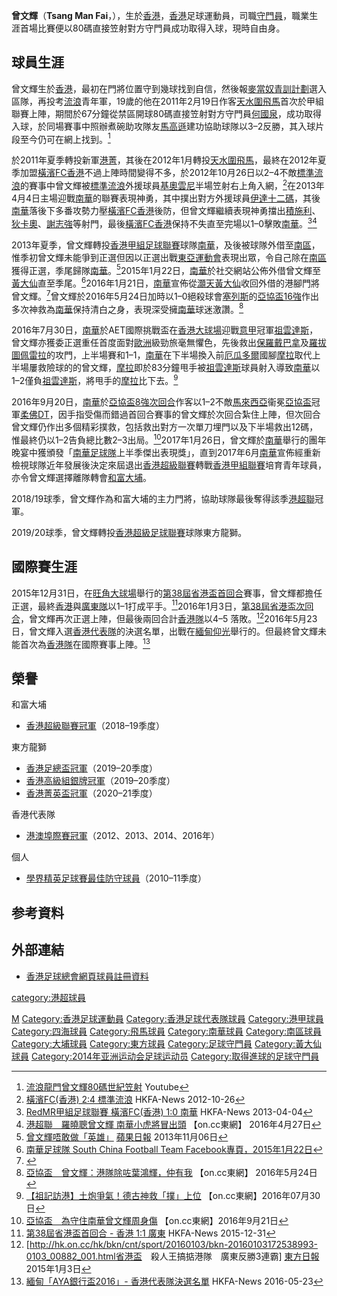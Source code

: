 {{Infobox football biography
| name           = 曾文輝 <br> Tsang Man Fai
| image           = Tsang Man Fai.JPG
| image_size      = 280
| fullname        = 曾文輝
| nickname        = 德古、曾輝
| birth_date      = {{birth date and age|1991|8|2}}
| birth_place     = [[香港|香港]]
| height          = {{height|m=1.78}}
| position        = [[守門員|守門員]]
| currentclub     = 
| clubnumber      = 
| youthyears      = 
| youthclubs      = 
| years1 = 2011
| clubs1 = [[四海體育會|四海流浪]]
| caps1  = 1
| goals1 = 1
| years2 = 2011–2012
| clubs2 = [[港菁|港菁]]
| caps2  = 6
| goals2 = 0
| years3 = 2012
| clubs3 = [[天水圍飛馬足球隊|天水圍飛馬]]
| caps3  = 14
| goals3 = 0
| years4 = 2012
| clubs4 = [[橫濱FC香港|橫濱FC香港]]
| caps4  = 1
| goals4 = 0
| years5 = 2013–2017
| clubs5 = [[南華足球隊|南華]]
| caps5  = 34
| goals5 = 0
| years6 = 2013–2014
| clubs6 = → [[南區足球隊|南區]] 
| caps6  = 9
| goals6 = 0
| years7 = 2015
| clubs7 = → [[黃大仙區康樂體育會|黃大仙]] 
| caps7  = 9
| goals7 = 0
| years8 = 2017–2019
| clubs8 = [[大埔足球會|和富大埔]]
| caps8  = 19
| goals8 = 0
| years9 = 2019–2021
| clubs9 = [[東方足球隊|東方龍獅]]
| caps9  = 2
| goals9 = 0
| nationalyears1 = 2011–2012
| nationalteam1  = [[香港20歲以下足球代表隊|香港U21]]
| nationalcaps1  = 1
| nationalgoals1 = 0
| nationalyears2 = 2013–2014
| nationalteam2  = [[香港奧運足球代表隊|香港U22]]
| nationalcaps2  = 5
| nationalgoals2 = 0
| nationalyears3 = 2015–
| nationalteam3  = [[香港足球代表隊|香港]]
| nationalcaps3  = 0
| nationalgoals3 = 0
| pcupdate = 2021年5月23日
| ntupdate = 2016年6月4日
}}

'''曾文輝'''（'''Tsang Man Fai'''，{{bd|1991年|8月2日|catIdx=T曾}}），生於[[香港|香港]]，[[香港|香港]]足球運動員，司職[[守門員|守門員]]，職業生涯首場比賽便以80碼直接笠射對方守門員成功取得入球，現時自由身。

==球員生涯==
曾文輝生於[[香港|香港]]，最初在門將位置守到幾球找到自信，然後報[[麥當奴|麥當奴青訓計劃]]選入區隊，再投考[[香港流浪足球會|流浪]]青年軍，19歲的他在2011年2月19日作客[[天水圍飛馬足球隊|天水圍飛馬]]首次於甲組聯賽上陣，期間於67分鐘從禁區開球80碼直接笠射對方守門員[[何國泉|何國泉]]，成功取得入球，於同場賽事中照辦煮碗助攻隊友[[馬高遜|馬高遜]]建功協助球隊以3–2反勝，其入球片段至今仍可在網上找到。<ref>[http://www.youtube.com/watch?v=mdqAC9G6p3Q 流浪龍門曾文輝80碼世紀笠射] {{Wayback|url=http://www.youtube.com/watch?v=mdqAC9G6p3Q |date=20190815152304 }} Youtube</ref>

於2011年夏季轉投新軍[[港菁|港菁]]，其後在2012年1月轉投[[天水圍飛馬足球隊|天水圍飛馬]]，最終在2012年夏季加盟[[橫濱FC香港|橫濱FC香港]]不過上陣時間變得不多，於2012年10月26日以2–4不敵[[標準流浪|標準流浪]]的賽事中曾文輝被[[香港流浪足球會|標準流浪]]外援球員[[基奧雲尼·施華|基奧雲尼]]半場笠射右上角入網，<ref>[http://www.hkfa.com/news_details/9972 橫濱FC(香港) 2:4 標準流浪] {{Wayback|url=http://www.hkfa.com/news_details/9972 |date=20160701191209 }} HKFA-News 2012-10-26</ref>在2013年4月4日主場迎戰[[南華足球隊|南華]]的聯賽表現神勇，其中撲出對方外援球員[[伊達_(足球員)|伊達]][[十二碼|十二碼]]，其後[[南華足球隊|南華]]落後下多番攻勢力壓[[橫濱FC香港|橫濱FC香港]]後防，但曾文輝繼續表現神勇擋出[[積施利|積施利]]、[[狄卡奧|狄卡奧]]、[[謝志強|謝志強]]等射門，最後[[橫濱FC香港|橫濱FC香港]]保持不失直至完場以1–0擊敗[[南華足球隊|南華]]。<ref>[http://www.hkfa.com/news_details/10507 RedMR甲組足球聯賽 橫濱FC(香港) 1:0 南華] {{Wayback|url=http://www.hkfa.com/news_details/10507 |date=20161104005656 }} HKFA-News 2013-04-04</ref><ref>[http://hk.on.cc/hk/bkn/cnt/sport/20160427/bkn-20160427234531200-0427_00882_001.html 港超聯　羅曉聰曾文輝 南華小虎將冒出頭] {{Wayback|url=http://hk.on.cc/hk/bkn/cnt/sport/20160427/bkn-20160427234531200-0427_00882_001.html |date=20191110192502 }} 【on.cc東網】 2016年4月27日</ref>

2013年夏季，曾文輝轉投[[香港甲組足球聯賽|香港甲組足球聯賽]]球隊[[南華足球隊|南華]]，及後被球隊外借至[[南區足球隊|南區]]，惟季初曾文輝未能爭到正選但因以正選出戰[[東亞運動會|東亞運動會]]表現出眾，令自己除在[[南區足球隊|南區]]獲得正選，季尾歸隊[[南華足球隊|南華]]。<ref>[http://hk.apple.nextmedia.com/sports/art/20131106/18495270 曾文輝唔敢做「英雄」] {{Wayback|url=http://hk.apple.nextmedia.com/sports/art/20131106/18495270 |date=20170821172713 }} [[蘋果日報|蘋果日報]] 2013年11月06日</ref>2015年1月22日，[[南華足球隊|南華]]於社交網站公佈外借曾文輝至[[黃大仙區康樂體育會|黃大仙]]直至季尾。<ref>[http://www.facebook.com/scaaft/photos/a.263175027220103.1073741828.257573871113552/324589764411962/?type=1&permPage=1 南華足球隊 South China Football Team Facebook專頁，2015年1月22日]</ref>2016年1月21日，[[南華足球隊|南華]]宣佈從[[黃大仙區康樂體育會|灝天黃大仙]]收回外借的港腳門將曾文輝。<ref>{{Cite web |url=http://hk.on.cc/hk/bkn/cnt/sport/20160121/bkn-20160121162250838-0121_00882_001.html |title=亞協盃　借曾文輝出戰　德古再上山 |access-date=2016-01-21 |archive-date=2019-11-10 |archive-url=https://web.archive.org/web/20191110005623/https://hk.on.cc/hk/bkn/cnt/sport/20160121/bkn-20160121162250838-0121_00882_001.html |dead-url=no }}</ref>曾文輝於2016年5月24日加時以1–0絕殺{{link-en|菲律賓全國甲組聯賽|United Football League (Philippines)}}球會[[塞列斯足球會|塞列斯]]的[[2016年亞洲足協盃|亞協盃16強]]作出多次神救為[[南華足球隊|南華]]保持清白之身，表現深受擁[[南華足球隊|南華]]球迷激讚。<ref>[http://hk.on.cc/hk/bkn/cnt/sport/20160524/bkn-20160524233412443-0524_00882_001.html 亞協盃　曾文輝：港隊除咗葉鴻輝，仲有我] {{Wayback|url=http://hk.on.cc/hk/bkn/cnt/sport/20160524/bkn-20160524233412443-0524_00882_001.html |date=20191101102912 }} 【on.cc東網】 2016年5月24日</ref>

2016年7月30日，[[南華足球隊|南華]]於AET國際挑戰盃在[[香港大球場|香港大球場]]迎戰[[意甲|意甲]]冠軍[[祖雲達斯足球會|祖雲達斯]]，曾文輝亦獲委正選重任首度面對[[歐洲|歐洲]]級勁旅毫無懼色，先後救出[[保羅·戴巴拿|保羅戴巴拿]]及[[羅伯托·佩雷拉|羅拔圖佩雷拉]]的攻門，上半場賽和1–1，[[南華足球隊|南華]]在下半場換入前[[厄瓜多爾國家足球隊|厄瓜多爾]]國腳[[基斯甸·摩拉|摩拉]]取代上半場屢救險球的的曾文輝，[[基斯甸·摩拉|摩拉]]即於83分鐘甩手被[[祖雲達斯足球會|祖雲達斯]]球員射入導致[[南華足球隊|南華]]以1–2僅負[[祖雲達斯足球會|祖雲達斯]]，將甩手的[[基斯甸·摩拉|摩拉]]比下去。<ref>[http://hk.on.cc/hk/bkn/cnt/sport/20160730/bkn-20160730214916327-0730_00882_001.html 【祖記訪港】土炮爭氣！德古神救「撲」上位] {{Wayback|url=http://hk.on.cc/hk/bkn/cnt/sport/20160730/bkn-20160730214916327-0730_00882_001.html |date=20191029113531 }} 【on.cc東網】2016年07月30日</ref>

2016年9月20日，[[南華足球隊|南華]]於[[亞協盃|亞協盃8強次回合]]作客以1–2不敵[[馬來西亞|馬來西亞]]衞冕[[亞協盃|亞協盃]]冠軍[[柔佛DT足球會|柔佛DT]]，因手指受傷而錯過首回合賽事的曾文輝於次回合紮住上陣，但次回合曾文輝仍作出多個精彩撲救，包括救出對方一次單刀埋門以及下半場救出12碼，惟最終仍以1–2告負總比數2–3出局。<ref>[http://hk.on.cc/hk/bkn/cnt/sport/20160921/bkn-20160921004613228-0921_00882_001.html 亞協盃　為守住南華曾文輝周身傷] {{Wayback|url=http://hk.on.cc/hk/bkn/cnt/sport/20160921/bkn-20160921004613228-0921_00882_001.html |date=20191030075421 }}【on.cc東網】2016年9月21日</ref>2017年1月26日，曾文輝於[[南華足球隊|南華]]舉行的團年晚宴中獲頒發「[[南華足球隊|南華足球隊]]上半季傑出表現獎」，直到2017年6月[[南華足球隊|南華]]宣佈經重新檢視球隊近年發展後決定來屆退出[[香港超級聯賽|香港超級聯賽]]轉戰[[香港甲組聯賽|香港甲組聯賽]]培育青年球員，亦令曾文輝選擇離隊轉會[[大埔足球會|和富大埔]]。

2018/19球季，曾文輝作為和富大埔的主力門將，協助球隊最後奪得該季[[港超聯|港超聯]]冠軍。

2019/20球季，曾文輝轉投[[香港超級足球聯賽|香港超級足球聯賽]]球隊東方龍獅。

==國際賽生涯==
2015年12月31日，在[[旺角大球場|旺角大球場]]舉行的[[第38屆省港盃|第38屆省港盃首回合]]賽事，曾文輝都擔任正選，最終[[香港足球代表隊|香港]]與[[第38屆省港盃|廣東隊]]以1–1打成平手。<ref>[https://www.hkfa.com/news_details/13489 第38屆省港盃首回合 - 香港 1:1 廣東] {{Wayback|url=https://www.hkfa.com/news_details/13489 |date=20170305003448 }} HKFA-News 2015-12-31</ref>2016年1月3日，[[第38屆省港盃|第38屆省港盃次回合]]，曾文輝再次正選上陣，但最後兩回合計[[香港足球代表隊|香港隊]]以4–5 落敗。<ref>[http://hk.on.cc/hk/bkn/cnt/sport/20160103/bkn-20160103172538993-0103_00882_001.html省港盃　殺人王搞掂港隊　廣東反勝3連霸] {{Wayback|url=http://hk.on.cc/hk/bkn/cnt/sport/20160103/bkn-20160103172538993-0103_00882_001.html%E7%9C%81%E6%B8%AF%E7%9B%83 |date=20190722171335 }} [[東方日報|東方日報]] 2015年1月3日</ref>2016年5月23日，曾文輝入選[[香港足球代表隊|香港代表隊]]的決選名單，出戰在[[緬甸|緬甸]][[仰光|仰光]]舉行的{{link-en|AYA銀行盃2016|2016 AYA Bank Cup}}。但最終曾文輝未能首次為[[香港足球代表隊|香港隊]]在國際賽事上陣。<ref>[https://www.hkfa.com/news_details/14011 緬甸「AYA銀行盃2016」- 香港代表隊決選名單] {{Wayback|url=https://www.hkfa.com/news_details/14011 |date=20160529114622 }} HKFA-News 2016-05-23</ref> 

==榮譽==
;和富大埔
* [[香港超級足球聯賽|香港超級聯賽冠軍]]（2018–19季度）
;東方龍獅
* [[2019–20年香港足總盃|香港足總盃冠軍]]（2019–20季度）
* [[2019–20年香港高級組銀牌|香港高級組銀牌冠軍]]（2019–20季度）
* [[香港菁英盃|香港菁英盃冠軍]]（2020–21季度）
;香港代表隊
* [[港澳埠際足球賽|港澳埠際賽冠軍]]（2012、2013、2014、2016年）
;個人
* [[香港學界足球賽事|學界精英足球賽最佳防守球員]]（2010–11季度）

==参考資料==
{{reflist}}

==外部連結==
* [http://www.hkfa.com/zh-hk/player_view.php?player_id=8279 香港足球總會網頁球員註冊資料] {{Wayback|url=http://www.hkfa.com/zh-hk/player_view.php?player_id=8279 |date=20140718114013 }}

{{東方球員名單}}
{{2013年東亞運足球香港隊}}
{{DEFAULTSORT:Tsang Man Fai}} 
[[Category:曾姓|M]]
[[Category:香港足球運動員|Category:香港足球運動員]]
[[Category:香港足球代表隊球員|Category:香港足球代表隊球員]]
[[Category:港甲球員|Category:港甲球員]]
[[category:港超球員|category:港超球員]]
[[Category:四海球員|Category:四海球員]]
[[Category:飛馬球員|Category:飛馬球員]]
[[Category:南華球員|Category:南華球員]]
[[Category:南區球員|Category:南區球員]]
[[Category:大埔球員|Category:大埔球員]]
[[Category:東方球員|Category:東方球員]]
[[Category:足球守門員|Category:足球守門員]]
[[Category:黃大仙球員|Category:黃大仙球員]]
[[Category:2014年亚洲运动会足球运动员|Category:2014年亚洲运动会足球运动员]]
[[Category:取得進球的足球守門員|Category:取得進球的足球守門員]]